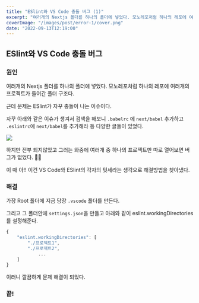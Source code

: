 ```yaml
---
title: "ESlint와 VS Code 충돌 버그 (1)"
excerpt: "여러개의 Nextjs 폴더를 하나의 폴더에 넣었다. 모노레포처럼 하나의 레포에 여러개의 프로젝트가 들어간 폴더 구조다. 근데 문제는 ESlint가 자꾸 충돌이 나는 이슈이다. 자꾸 아래와 같은 이슈가 생겨서 검색을 해보니 `.babelrc` 에 `next/babel` 추가하고 `.eslintrc`에 `next/babel`를 추가해라 등 다양한 글들이 있었다."
coverImage: "/images/post/error-1/cover.png"
date: "2022-09-13T12:19:00"
---
```


## ESlint와 VS Code 충돌 버그

### 원인

여러개의 Nextjs 폴더를 하나의 폴더에 넣었다. 모노레포처럼 하나의 레포에 여러개의 프로젝트가 들어간 폴더 구조다.

근데 문제는 ESlint가 자꾸 충돌이 나는 이슈이다.

자꾸 아래와 같은 이슈가 생겨서 검색을 해보니 `.babelrc` 에 `next/babel` 추가하고 `.eslintrc`에 `next/babel`를 추가해라 등 다양한 글들이 있었다.

<Img src="/images/post/error-1/1.png" />

하지만 전부 되지않았고 그러는 와중에 여러개 중 하나의 프로젝트만 따로 열어보면 버그가 없었다. 👊👊

이 때 아!! 이건 VS Code와 ESlint의 각자의 텃세라는 생각으로 해결방법을 찾아냈다.

### 해결

가장 Root 폴더에 지금 당장 `.vscode` 폴더를 만든다.

그리고 그 폴더안에 `settings.json`을 만들고 아래와 같이 eslint.workingDirectories를 설정해준다.

```jsx
{
    "eslint.workingDirectories": [
        "./프로젝트1",
        "./프로젝트2",
			...
    ]
}
```

이러니 깔끔하게 문제 해결이 되었다.

### 끝!
